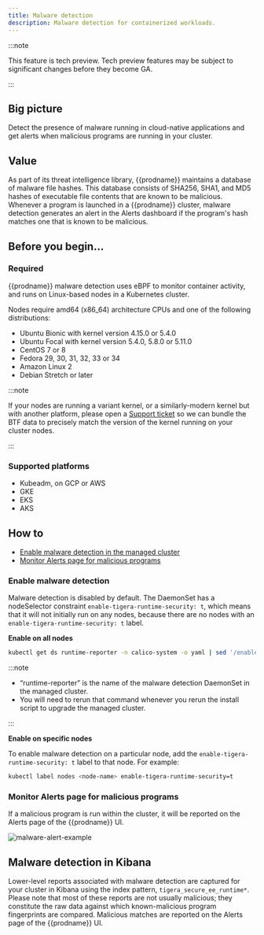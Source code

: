 ```yaml
---
title: Malware detection
description: Malware detection for containerized workloads.
---
```


:::note

This feature is tech preview. Tech preview features may be subject to significant changes
before they become GA.

:::

## Big picture

Detect the presence of malware running in cloud-native applications and get alerts when malicious
programs are running in your cluster.

## Value

As part of its threat intelligence library, {{prodname}} maintains a database of malware file
hashes. This database consists of SHA256, SHA1, and MD5 hashes of executable file contents that are
known to be malicious. Whenever a program is launched in a {{prodname}} cluster, malware
detection generates an alert in the Alerts dashboard if the program's hash matches one that is known
to be malicious.

## Before you begin...

### Required

{{prodname}} malware detection uses eBPF to monitor container activity, and runs on Linux-based
nodes in a Kubernetes cluster.

Nodes require amd64 (x86_64) architecture CPUs and one of the following distributions:

-  Ubuntu Bionic with kernel version 4.15.0 or 5.4.0
-  Ubuntu Focal with kernel version 5.4.0, 5.8.0 or 5.11.0
-  CentOS 7 or 8
-  Fedora 29, 30, 31, 32, 33 or 34
-  Amazon Linux 2
-  Debian Stretch or later

:::note

If your nodes are running a variant kernel, or a similarly-modern kernel but with another platform,
please open a [Support ticket](https://support.tigera.io/)
so we can bundle the BTF data to precisely match the version of the kernel running on your cluster nodes.

:::

### Supported platforms

-  Kubeadm, on GCP or AWS
-  GKE
-  EKS
-  AKS

## How to

- [Enable malware detection in the managed cluster](#enable-malware-detection)
- [Monitor Alerts page for malicious programs](#monitor-alerts-page-for-malicious-programs)

### Enable malware detection

Malware detection is disabled by default. The DaemonSet has a nodeSelector constraint
`enable-tigera-runtime-security: t`, which means that it will not initially run on any nodes,
because there are no nodes with an `enable-tigera-runtime-security: t` label.

**Enable on all nodes**

```bash
kubectl get ds runtime-reporter -n calico-system -o yaml | sed '/enable-tigera-runtime-security/d' | kubectl apply -f -
```

:::note

-  “runtime-reporter” is the name of the malware detection DaemonSet in the managed cluster.
-  You will need to rerun that command whenever you rerun the install script to upgrade the managed
cluster.

:::

**Enable on specific nodes**

To enable malware detection on a particular node, add the `enable-tigera-runtime-security: t` label
to that node.  For example:

```bash
kubectl label nodes <node-name> enable-tigera-runtime-security=t
```

### Monitor Alerts page for malicious programs

If a malicious program is run within the cluster, it will be reported on the Alerts page of the
{{prodname}} UI.

![malware-alert-example](/img/calico-cloud/malware-alert-example.png)

## Malware detection in Kibana

Lower-level reports associated with malware detection are captured for your cluster in Kibana using
the index pattern, `tigera_secure_ee_runtime*`. Please note that most of these reports are not
usually malicious; they constitute the raw data against which known-malicious program fingerprints
are compared. Malicious matches are reported on the Alerts page of the {{prodname}} UI.
